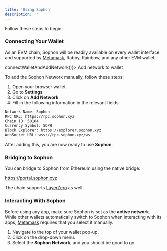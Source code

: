 ```yaml
---
title: 'Using Sophon'
description: ''
---
```


Follow these steps to begin:

### Connecting Your Wallet

As an EVM chain, Sophon will be readily available on every wallet interface and supported by [Metamask](https://metamask.io/), Rabby, Rainbow, and any other EVM wallet.

<span class="wallet-related">
  <span class="soph-button" onClick={() => connectWalletAndAddNetwork()}>
    <span>Add network to wallet</span>
  </span>
</span>

To add the Sophon Network manually, follow these steps:

1. Open your browser wallet
2. Go to **Settings**
3. Click on **Add Network**
4. Fill in the following information in the relevant fields:

```html Network Information
Network Name: Sophon
RPC URL: https://rpc.sophon.xyz
Chain ID: 50104
Currency Symbol: SOPH
Block Explorer: https://explorer.sophon.xyz
WebSocket URL: wss://rpc.sophon.xyz/ws
```

<Check>After adding this, you are now ready to use **Sophon**.</Check>

### Bridging to Sophon

You can bridge to Sophon from Ethereum using the native bridge:

https://portal.sophon.xyz

<Note>The chain supports [LayerZero](https://layerzero.network/) as well.</Note>

### Interacting With Sophon

<Warning>Before using any app, make sure Sophon is set as the **active network**. While other wallets automatically switch to Sophon when interacting with its apps, [Metamask](https://metamask.io/) requires that you select it manually.</Warning>

1. Navigate to the top of your wallet pop-up.
2. Click on the drop-down menu.
3. Select the **Sophon Network**, and you should be good to go.
